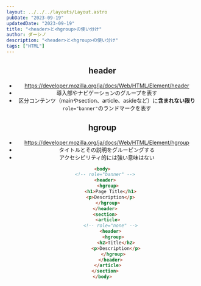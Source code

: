 ```yaml
---
layout: ../../../layouts/Layout.astro
pubDate: "2023-09-19"
updatedDate: "2023-09-19"
title: "<header>と<hgroup>の使い分け"
author: ダーシノ
description: "<header>と<hgroup>の使い分け"
tags: ["HTML"]
---
```



<Header {...frontmatter} />

## header
- https://developer.mozilla.org/ja/docs/Web/HTML/Element/header
- 導入部やナビゲーションのグループを表す
- 区分コンテンツ（mainやsection、article、asideなど）に**含まれない限り**`role="banner"`のランドマークを表す


## hgroup
- https://developer.mozilla.org/ja/docs/Web/HTML/Element/hgroup
- タイトルとその説明をグルーピングする
- アクセシビリティ的には強い意味はない

```html
<body>
  <!-- role="banner" -->
  <header>
    <hgroup>
      <h1>Page Title</h1>
      <p>Description</p>
    </hgroup>
  </header>
  <section>
    <article>
      <!-- role="none" -->
      <header>
        <hgroup>
          <h2>Title</h2>
          <p>Description</p>
        </hgroup>
      </header>
    </article>
  </section>
</body>
```
